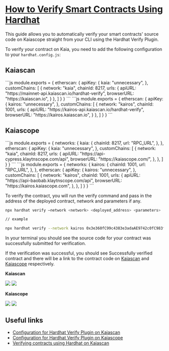 # [How to Verify Smart Contracts Using Hardhat](https://docs.kaia.io/build/smart-contracts/verify/hardhat)

This guide allows you to automatically verify your smart contracts' source code on Kaiascope straight from your CLI using the Hardhat Verify Plugin.

To verify your contract on Kaia, you need to add the following configuration to your `hardhat.config.js`:

## Kaiascan

<Tabs>
    <TabItem value="kaia-mainnet" label="Mainnet">
        ```js
        module.exports = {
          etherscan: {
              apiKey: {
                kaia: "unnecessary",
              },
              customChains: [
                {
                  network: "kaia",
                  chainId: 8217,
                  urls: {
                    apiURL: "https://mainnet-api.kaiascan.io/hardhat-verify",
                    browserURL: "https://kaiascan.io",
                  }
                },
              ]
            }
        }
        ```
  </TabItem>

  <TabItem value="kairos-testnet" label="Kairos">
      ```js
      module.exports = {
        etherscan: {
            apiKey: {
              kairos: "unnecessary",
            },
            customChains: [
              {
                network: "kairos",
                chainId: 1001,
                urls: {
                  apiURL: "https://kairos-api.kaiascan.io/hardhat-verify",
                  browserURL: "https://kairos.kaiascan.io",
                }
              },
            ]
          }
}
      ```
  </TabItem>
</Tabs>

## Kaiascope

<Tabs>
    <TabItem value="kaia-mainnet" label="Mainnet">
        ```js
        module.exports = {
          networks: {
            kaia: {
              chainId: 8217,
              url: "RPC_URL",
            },
          },
          etherscan: {
            apiKey: {
              kaia: "unnecessary",
            },
            customChains: [
              {
                network: "kaia",
                chainId: 8217,
                urls: {
                  apiURL: "https://api-cypress.klaytnscope.com/api",
                  browserURL: "https://kaiascope.com/",
                },
              },
            ]
          }
        }
        ```
  </TabItem>

  <TabItem value="kairos-testnet" label="Kairos">
      ```js
      module.exports = {
        networks: {
          kairos: {
            chainId: 1001,
            url: "RPC_URL",
          },
        },
        etherscan: {
          apiKey: {
            kairos: "unnecessary",
          },
          customChains: [
            {
              network: "kairos",
              chainId: 1001,
              urls: {
                apiURL: "https://api-baobab.klaytnscope.com/api",
                browserURL: "https://kairos.kaiascope.com",
              },
            },
          ]
        }
      }
      ```
  </TabItem>
</Tabs>

To verify the contract, you will run the verify command and pass in the address of the deployed contract, network and parameters if any.

```bash
npx hardhat verify –network <network> <deployed_address> <parameters>

// example

npx hardhat verify --network kairos 0x3e360fC99c4383e3adaAE9742c0fC983fDAa0535
```

In your terminal you should see the source code for your contract was successfully submitted for verification. 

If the verification was successful, you should see Successfully verified contract and there will be a link to the contract code on [Kaiascan](https://kairos.kaiascan.io/address/0x3e360fC99c4383e3adaAE9742c0fC983fDAa0535?tabId=contract&page=1) and [Kaiascope](https://baobab.klaytnscope.com/account/0x3e360fC99c4383e3adaAE9742c0fC983fDAa0535?tabId=contractCode) respectively.

**Kaiascan**

![](/img/build/smart-contracts/verify/kaiascan-terminal.png)
![](/img/build/smart-contracts/verify/kaiascan-verify.png)

**Kaiascope**

![](/img/build/smart-contracts/verify/kaiascope-terminal.png)
![](/img/build/smart-contracts/verify/kaiascope-verify.png)

## Useful links

- [Configuration for Hardhat Verify Plugin on Kaiascan](https://docs.kaiascan.io/hardhat-verify)
- [Configuration for Hardhat Verify Plugin on Kaiascope](https://docs.klaytnscope.com/contract/configuration-for-hardhat-verify-plugin)
- [Verifying contracts using Hardhat on Kaiascan](https://klaytn.foundation/verifying-contracts-using-hardhat-on-klaytnscope)



